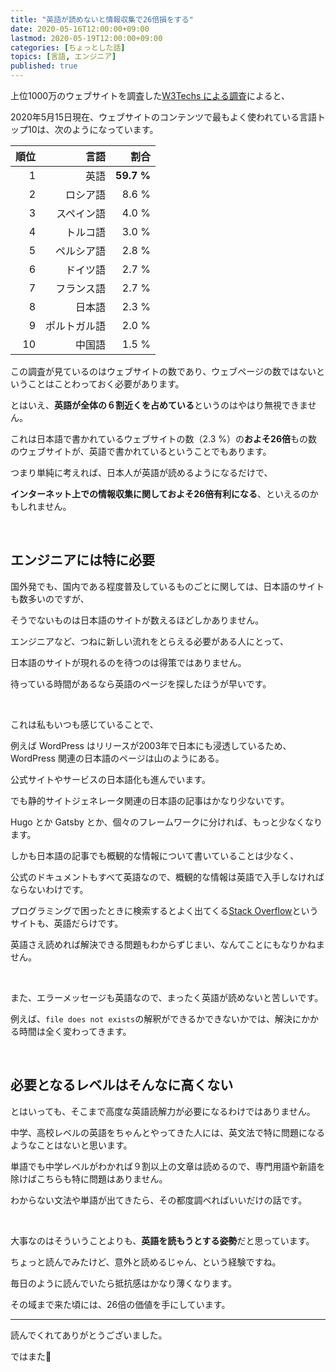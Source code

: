 ```yaml
---
title: "英語が読めないと情報収集で26倍損をする"
date: 2020-05-16T12:00:00+09:00
lastmod: 2020-05-19T12:00:00+09:00
categories: [ちょっとした話]
topics: [言語, エンジニア]
published: true
---
```


上位1000万のウェブサイトを調査した[W3Techs による調査](https://w3techs.com/technologies/overview/content_language)によると、

2020年5月15日現在、ウェブサイトのコンテンツで最もよく使われている言語トップ10は、次のようになっています。

<!--more-->

順位|言語|割合
--:|--:|--:
1|英語|**59.7 %**
2|ロシア語|8.6 %
3|スペイン語|4.0 %
4|トルコ語|3.0 %
5|ペルシア語|2.8 %
6|ドイツ語|2.7 %
7|フランス語|2.7 %
8|日本語|2.3 %
9|ポルトガル語|2.0 %
10|中国語|1.5 %

この調査が見ているのはウェブサイトの数であり、ウェブページの数ではないということはことわっておく必要があります。

とはいえ、**英語が全体の６割近くを占めている**というのはやはり無視できません。

これは日本語で書かれているウェブサイトの数（2.3 %）の**およそ26倍**もの数のウェブサイトが、英語で書かれているということでもあります。

つまり単純に考えれば、日本人が英語が読めるようになるだけで、

**インターネット上での情報収集に関しておよそ26倍有利になる**、といえるのかもしれません。

<relpos link="gengo-onsei" />

<br/>

## エンジニアには特に必要

国外発でも、国内である程度普及しているものごとに関しては、日本語のサイトも数多いのですが、

そうでないものは日本語のサイトが数えるほどしかありません。

エンジニアなど、つねに新しい流れをとらえる必要がある人にとって、

日本語のサイトが現れるのを待つのは得策ではありません。

待っている時間があるなら英語のページを探したほうが早いです。

<br/>

これは私もいつも感じていることで、

例えば WordPress はリリースが2003年で日本にも浸透しているため、WordPress 関連の日本語のページは山のようにある。

公式サイトやサービスの日本語化も進んでいます。

でも静的サイトジェネレータ関連の日本語の記事はかなり少ないです。

Hugo とか Gatsby とか、個々のフレームワークに分ければ、もっと少なくなります。

しかも日本語の記事でも概観的な情報について書いていることは少なく、

公式のドキュメントもすべて英語なので、概観的な情報は英語で入手しなければならないわけです。

プログラミングで困ったときに検索するとよく出てくる[Stack Overflow](https://stackoverflow.com/)というサイトも、英語だらけです。

英語さえ読めれば解決できる問題もわからずじまい、なんてことにもなりかねません。

<br/>

また、エラーメッセージも英語なので、まったく英語が読めないと苦しいです。

例えば、`file does not exists`の解釈ができるかできないかでは、解決にかかる時間は全く変わってきます。

<relpos link="pcap-report" />

<br/>

## 必要となるレベルはそんなに高くない

とはいっても、そこまで高度な英語読解力が必要になるわけではありません。

中学、高校レベルの英語をちゃんとやってきた人には、英文法で特に問題になるようなことはないと思います。

単語でも中学レベルがわかれば９割以上の文章は読めるので、専門用語や新語を除けばこちらも特に問題はありません。

わからない文法や単語が出てきたら、その都度調べればいいだけの話です。

<br/>

大事なのはそういうことよりも、**英語を読もうとする姿勢**だと思っています。

ちょっと読んでみたけど、意外と読めるじゃん、という経験ですね。

毎日のように読んでいたら抵抗感はかなり薄くなります。

その域まで来た頃には、26倍の価値を手にしています。

<relpos link="tango-ankihoho" />

---

読んでくれてありがとうございました。

ではまた👋
